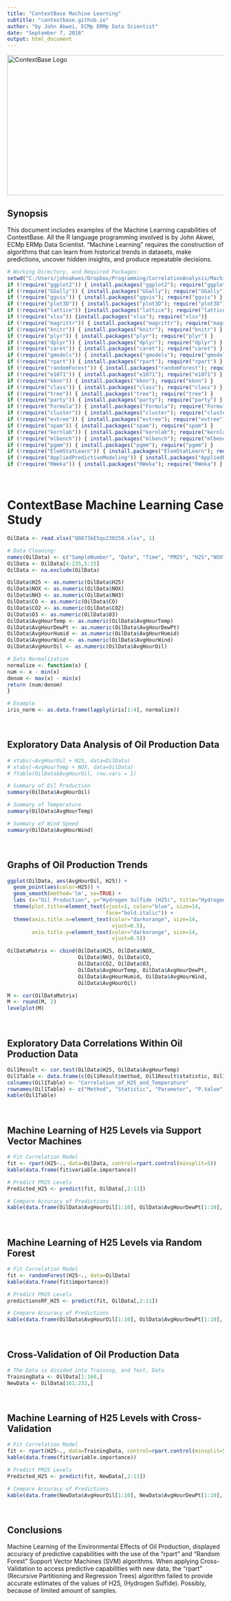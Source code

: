 ```yaml
---
title: "ContextBase Machine Learning"
subtitle: "contextbase.github.io"
author: "by John Akwei, ECMp ERMp Data Scientist"
date: "September 7, 2016"
output: html_document
---
```


<img src="ContextBase_Logo.jpg" alt="ContextBase Logo"  width="600" height="325">

## Synopsis  
This document includes examples of the Machine Learning capabilities of ContextBase. All the R language programming involved is by John Akwei, ECMp ERMp Data Scientist. "Machine Learning" requires the construction of algorithms that can learn from historical trends in datasets, make predictions, uncover hidden insights, and produce repeatable decisions.  

```r
# Working Directory, and Required Packages:
setwd("C:/Users/johnakwei/Dropbox/Programming/CorrelationAnalysis/MachineLearning")
if (!require("ggplot2")) { install.packages("ggplot2"); require("ggplot2") }
if (!require("GGally")) { install.packages("GGally"); require("GGally") }
if (!require("ggvis")) { install.packages("ggvis"); require("ggvis") }
if (!require("plot3D")) { install.packages("plot3D"); require("plot3D") }
if (!require("lattice")) {install.packages("lattice"); require("lattice")}
if (!require("xlsx")) {install.packages("xlsx"); require("xlsx")}
if (!require("magrittr")) { install.packages("magrittr"); require("magrittr") }
if (!require("knitr")) { install.packages("knitr"); require("knitr") }
if (!require("plyr")) { install.packages("plyr"); require("plyr") }
if (!require("dplyr")) { install.packages("dplyr"); require("dplyr") }
if (!require("caret")) { install.packages("caret"); require("caret") }
if (!require("gmodels")) { install.packages("gmodels"); require("gmodels") }
if (!require("rpart")) { install.packages("rpart"); require("rpart") }
if (!require("randomForest")) { install.packages("randomForest"); require("randomForest") }
if (!require("e1071")) { install.packages("e1071"); require("e1071") }
if (!require("kknn")) { install.packages("kknn"); require("kknn") }
if (!require("class")) { install.packages("class"); require("class") }
if (!require("tree")) { install.packages("tree"); require("tree") }
if (!require("party")) { install.packages("party"); require("party") }
if (!require("Formula")) { install.packages("Formula"); require("Formula") }
if (!require("cluster")) { install.packages("cluster"); require("cluster") }
if (!require("evtree")) { install.packages("evtree"); require("evtree") }
if (!require("spam")) { install.packages("spam"); require("spam") }
if (!require("kernlab")) { install.packages("kernlab"); require("kernlab") }
if (!require("mlbench")) { install.packages("mlbench"); require("mlbench") }
if (!require("pgmm")) { install.packages("pgmm"); require("pgmm") }
if (!require("ElemStatLearn")) { install.packages("ElemStatLearn"); require("ElemStatLearn") }
if (!require("AppliedPredictiveModeling")) { install.packages("AppliedPredictiveModeling"); require("AppliedPredictiveModeling") }
if (!require("RWeka")) { install.packages("RWeka"); require("RWeka") }
```

<br />

# ContextBase Machine Learning Case Study  
```r
OilData <- read.xlsx("Q0873kE5qu230258.xlsx", 1)

# Data Cleaning:
names(OilData) <- c("SampleNumber", "Date", "Time", "PM25", "H25","NOX", "NH3", "CO", "CO2", "O3", "AvgHourTemp", "AvgHourDewPt", "AvgHourHumid", "AvgHourWind", "AvgHourOil")
OilData <- OilData[4:235,5:15]
OilData <- na.exclude(OilData)

OilData$H25 <- as.numeric(OilData$H25)
OilData$NOX <- as.numeric(OilData$NOX)
OilData$NH3 <- as.numeric(OilData$NH3)
OilData$CO <- as.numeric(OilData$CO)
OilData$CO2 <- as.numeric(OilData$CO2)
OilData$O3 <- as.numeric(OilData$O3)
OilData$AvgHourTemp <- as.numeric(OilData$AvgHourTemp)
OilData$AvgHourDewPt <- as.numeric(OilData$AvgHourDewPt)
OilData$AvgHourHumid <- as.numeric(OilData$AvgHourHumid)
OilData$AvgHourWind <- as.numeric(OilData$AvgHourWind)
OilData$AvgHourOil <- as.numeric(OilData$AvgHourOil)

# Data Normalization
normalize <- function(x) {
num <- x - min(x)
denom <- max(x) - min(x)
return (num/denom)
}

# Example
iris_norm <- as.data.frame(lapply(iris[1:4], normalize))
```

<br />

## Exploratory Data Analysis of Oil Production Data  
```r
# xtabs(~AvgHourOil + H25, data=OilData)
# xtabs(~AvgHourTemp + NOX, data=OilData)
# ftable(OilData$AvgHourOil, row.vars = 1)

# Summary of Oil Production
summary(OilData$AvgHourOil)

# Summary of Temperature
summary(OilData$AvgHourTemp)

# Summary of Wind Speed
summary(OilData$AvgHourWind)
```

<br />

## Graphs of Oil Production Trends  
```r
ggplot(OilData, aes(AvgHourOil, H25)) +
  geom_point(aes(color=H25)) +
  geom_smooth(method='lm', se=TRUE) +
  labs (x="Oil Production", y="Hydrogen Sulfide (H25)", title="Hydrogen Sulfide (H25) from Oil Production") +
  theme(plot.title=element_text(vjust=1, color="blue", size=14,
                                face="bold.italic")) +
  theme(axis.title.x=element_text(color="darkorange", size=14,
                                  vjust=0.5),
        axis.title.y=element_text(color="darkorange", size=14,
                                  vjust=0.5))

OilDataMatrix <- cbind(OilData$H25, OilData$NOX,
                       OilData$NH3, OilData$CO,
                       OilData$CO2, OilData$O3,
                       OilData$AvgHourTemp, OilData$AvgHourDewPt,
                       OilData$AvgHourHumid, OilData$AvgHourWind,
                       OilData$AvgHourOil)

M <- cor(OilDataMatrix)
M <- round(M, 2)
levelplot(M)
```

<br />

## Exploratory Data Correlations Within Oil Production Data  
```r
Oil1Result <- cor.test(OilData$H25, OilData$AvgHourTemp)
Oil1Table <- data.frame(c(Oil1Result$method, Oil1Result$statistic, Oil1Result$parameter, Oil1Result$p.value, Oil1Result$estimate, Oil1Result$alternative, Oil1Result$conf.int))
colnames(Oil1Table) <- "Correlation_of_H25_and_Temperature"
rownames(Oil1Table) <- c("Method", "Statistic", "Parameter", "P.Value", "Estimate", "Alternative", "High Confidence Interval", "Low Confidence Interval")
kable(Oil1Table)
```

<br />

## Machine Learning of H25 Levels via Support Vector Machines  
```r
# Fit Correlation Model
fit <- rpart(H25~., data=OilData, control=rpart.control(minsplit=5))
kable(data.frame(fit$variable.importance))

# Predict PM25 Levels
Predicted_H25 <- predict(fit, OilData[,2:11])

# Compare Accuracy of Predictions
kable(data.frame(OilData$AvgHourOil[1:10], OilData$AvgHourDewPt[1:10], OilData$CO2[1:10], Predicted_H25[1:10], OilData$H25[1:10]))
```

<br />

## Machine Learning of H25 Levels via Random Forest  
```r
# Fit Correlation Model
fit <- randomForest(H25~., data=OilData)
kable(data.frame(fit$importance))

# Predict PM25 Levels
predictionsRF_H25 <- predict(fit, OilData[,2:11])

# Compare Accuracy of Predictions
kable(data.frame(OilData$AvgHourOil[1:10], OilData$AvgHourDewPt[1:10], OilData$CO2[1:10], predictionsRF_H25[1:10], OilData$H25[1:10]))
```

<br />

## Cross-Validation of Oil Production Data  
```r
# The Data is divided into Training, and Test, Data
TrainingData <- OilData[1:160,]
NewData <- OilData[161:232,]
```

<br />

## Machine Learning of H25 Levels with Cross-Validation    
```r
# Fit Correlation Model
fit <- rpart(H25~., data=TrainingData, control=rpart.control(minsplit=5))
kable(data.frame(fit$variable.importance))

# Predict PM25 Levels
Predicted_H25 <- predict(fit, NewData[,2:11])

# Compare Accuracy of Predictions
kable(data.frame(NewData$AvgHourOil[1:10], NewData$AvgHourDewPt[1:10], NewData$CO2[1:10], Predicted_H25[1:10], NewData$H25[1:10]))
```

<br />

## Conclusions  
Machine Learning of the Environmental Effects of Oil Production, displayed accuracy of predictive capabilities with the use of the "rpart" and "Random Forest" Support Vector Machines (SVM) algorithms. When applying Cross-Validation to access predictive capabilities with new data, the "rpart" (Recursive Partitioning and Regression Trees) algorithm failed to provide accurate estimates of the values of H25, (Hydrogen Sulfide). Possibly, because of limited amount of samples.  